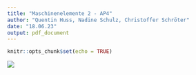 ```yaml
---
title: "Maschinenelemente 2 - AP4"
author: "Quentin Huss, Nadine Schulz, Christoffer Schröter"
date: "18.06.23"
output: pdf_document
---
```


```r
knitr::opts_chunk$set(echo = TRUE)
```

![](Getriebe.png)